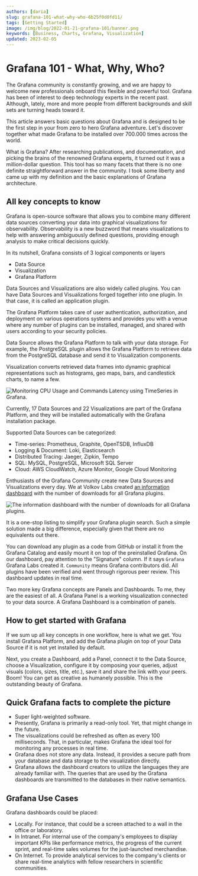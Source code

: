 ```yaml
---
authors: [daria]
slug: grafana-101-what-why-who-6b25f0d0fd11/
tags: [Getting Started]
image: /img/blog/2022-01-21-grafana-101/banner.png
keywords: [Business, Charts, Grafana, Visualization]
updated: 2023-02-05
---
```



# Grafana 101 - What, Why, Who?

The Grafana community is constantly growing, and we are happy to welcome new professionals onboard this flexible and powerful tool. Grafana has been of interest to deep technology experts in the recent past. Although, lately, more and more people from different backgrounds and skill sets are turning heads toward it.

<!--truncate-->

This article answers basic questions about Grafana and is designed to be the first step in your from zero to hero Grafana adventure. Let's discover together what made Grafana to be installed over 700.000 times across the world.

What is Grafana? After researching publications, and documentation, and picking the brains of the renowned Grafana experts, it turned out it was a million-dollar question. This tool has so many facets that there is no one definite straightforward answer in the community. I took some liberty and came up with my definition and the basic explanations of Grafana architecture.

## All key concepts to know

Grafana is open-source software that allows you to combine many different data sources converting your data into graphical visualizations for observability. Observability is a new buzzword that means visualizations to help with answering ambiguously defined questions, providing enough analysis to make critical decisions quickly.

In its nutshell, Grafana consists of 3 logical components or layers

- Data Source
- Visualization
- Grafana Platform

Data Sources and Visualizations are also widely called plugins. You can have Data Sources and Visualizations forged together into one plugin. In that case, it is called an application plugin.

The Grafana Platform takes care of user authentication, authorization, and deployment on various operations systems and provides you with a venue where any number of plugins can be installed, managed, and shared with users according to your security policies.

Data Source allows the Grafana Platform to talk with your data storage. For example, the PostgreSQL plugin allows the Grafana Platform to retrieve data from the PostgreSQL database and send it to Visualization components.

Visualization converts retrieved data frames into dynamic graphical representations such as histograms, geo maps, bars, and candlestick charts, to name a few.

<Image
  title="Monitoring CPU Usage and Commands Latency using TimeSeries in Grafana."
  src="/img/blog/2022-01-21-grafana-101/visualization.png"
/>

Currently, 17 Data Sources and 22 Visualizations are part of the Grafana Platform, and they will be installed automatically with the Grafana installation package.

Supported Data Sources can be categorized:

- Time-series: Prometheus, Graphite, OpenTSDB, InfluxDB
- Logging & Document: Loki, Elasticsearch
- Distributed Tracing: Jaeger, Zipkin, Tempo
- SQL: MySQL, PostgreSQL, Microsoft SQL Server
- Cloud: AWS CloudWatch, Azure Monitor, Google Cloud Monitoring

Enthusiasts of the Grafana Community create new Data Sources and Visualizations every day. We at Volkov Labs created [an information dashboard](https://demo.volkovlabs.io) with the number of downloads for all Grafana plugins.

<Image
  title="The information dashboard with the number of downloads for all Grafana plugins."
  src="/img/blog/2022-01-21-grafana-101/dashboard.png"
/>

It is a one-stop listing to simplify your Grafana plugin search. Such a simple solution made a big difference, especially given that there are no equivalents out there.

You can download any plugin as a code from GitHub or install it from the Grafana Catalog and easily mount it on top of the preinstalled Grafana. On our dashboard, pay attention to the "Signature" column. If it says `Grafana` Grafana Labs created it. `Community` means Grafana contributors did. All plugins have been verified and went through rigorous peer review. This dashboard updates in real time.

Two more key Grafana concepts are Panels and Dashboards. To me, they are the easiest of all. A Grafana Panel is a working visualization connected to your data source. A Grafana Dashboard is a combination of panels.

## How to get started with Grafana

If we sum up all key concepts in one workflow, here is what we get. You install Grafana Platform, and add the Grafana plugin on top of your Data Source if it is not yet installed by default.

Next, you create a Dashboard, add a Panel, connect it to the Data Source, choose a Visualization, configure it by composing your queries, adjust visuals (colors, sizes, title, etc.), save it and share the link with your peers. Boom! You can get as creative as humanely possible. This is the outstanding beauty of Grafana.

## Quick Grafana facts to complete the picture

- Super light-weighted software.
- Presently, Grafana is primarily a read-only tool. Yet, that might change in the future.
- The visualizations could be refreshed as often as every 100 milliseconds. That, in particular, makes Grafana the ideal tool for monitoring any processes in real time.
- Grafana does not store any data. Instead, it provides a secure path from your database and data storage to the visualization directly.
- Grafana allows the dashboard creators to utilize the languages they are already familiar with. The queries that are used by the Grafana dashboards are transmitted to the databases in their native semantics.

## Grafana Use Cases

Grafana dashboards could be placed:

- Locally. For instance, that could be a screen attached to a wall in the office or laboratory.
- In Intranet. For internal use of the company's employees to display important KPIs like performance metrics, the progress of the current sprint, and real-time sales volumes for the just-launched merchandise.
- On Internet. To provide analytical services to the company's clients or share real-time analytics with fellow researchers in scientific communities.
